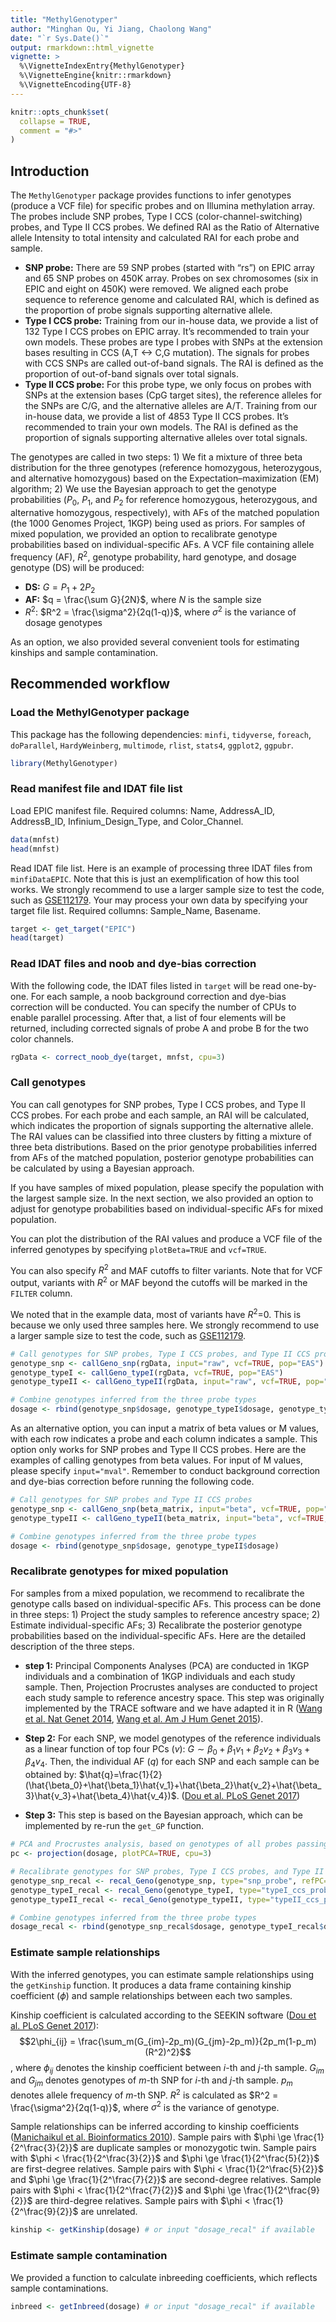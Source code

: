 ```yaml
---
title: "MethylGenotyper"
author: "Minghan Qu, Yi Jiang, Chaolong Wang"
date: "`r Sys.Date()`"
output: rmarkdown::html_vignette
vignette: >
  %\VignetteIndexEntry{MethylGenotyper}
  %\VignetteEngine{knitr::rmarkdown}
  %\VignetteEncoding{UTF-8}
---
```


```r
knitr::opts_chunk$set(
  collapse = TRUE,
  comment = "#>"
)
```

## Introduction

The `MethylGenotyper` package provides functions to infer genotypes (produce a VCF file) for specific probes and on Illumina methylation array. The probes include SNP probes, Type I CCS (color-channel-switching) probes, and Type II CCS probes. We defined RAI as the Ratio of Alternative allele Intensity to total intensity and calculated RAI for each probe and sample.

-   **SNP probe:** There are 59 SNP probes (started with "rs") on EPIC array and 65 SNP probes on 450K array. Probes on sex chromosomes (six in EPIC and eight on 450K) were removed. We aligned each probe sequence to reference genome and calculated RAI, which is defined as the proportion of probe signals supporting alternative allele.
-   **Type I CCS probe:** Training from our in-house data, we provide a list of 132 Type I CCS probes on EPIC array. It's recommended to train your own models. These probes are type I probes with SNPs at the extension bases resulting in CCS (A,T \<-\> C,G mutation). The signals for probes with CCS SNPs are called out-of-band signals. The RAI is defined as the proportion of out-of-band signals over total signals.
-   **Type II CCS probe:** For this probe type, we only focus on probes with SNPs at the extension bases (CpG target sites), the reference alleles for the SNPs are C/G, and the alternative alleles are A/T. Training from our in-house data, we provide a list of 4853 Type II CCS probes. It's recommended to train your own models. The RAI is defined as the proportion of signals supporting alternative alleles over total signals.

The genotypes are called in two steps: 1) We fit a mixture of three beta distribution for the three genotypes (reference homozygous, heterozygous, and alternative homozygous) based on the Expectation--maximization (EM) algorithm; 2) We use the Bayesian approach to get the genotype probabilities ($P_0$, $P_1$, and $P_2$ for reference homozygous, heterozygous, and alternative homozygous, respectively), with AFs of the matched population (the 1000 Genomes Project, 1KGP) being used as priors. For samples of mixed population, we provided an option to recalibrate genotype probabilities based on individual-specific AFs. A VCF file containing allele frequency (AF), $R^2$, genotype probability, hard genotype, and dosage genotype (DS) will be produced:

-   **DS:** $G = P_1 + 2P_2$
-   **AF:** $q = \frac{\sum G}{2N}$, where $N$ is the sample size
-   $R^2$: $R^2 = \frac{\sigma^2}{2q(1-q)}$, where $\sigma^2$ is the variance of dosage genotypes

As an option, we also provided several convenient tools for estimating kinships and sample contamination.

## Recommended workflow

### Load the MethylGenotyper package

This package has the following dependencies: `minfi`, `tidyverse`, `foreach`, `doParallel`, `HardyWeinberg`, `multimode`, `rlist`, `stats4`, `ggplot2`, `ggpubr`.

```r
library(MethylGenotyper)
```

### Read manifest file and IDAT file list

Load EPIC manifest file. Required columns: Name, AddressA_ID, AddressB_ID, Infinium_Design_Type, and Color_Channel.

```r
data(mnfst)
head(mnfst)
```

Read IDAT file list. Here is an example of processing three IDAT files from `minfiDataEPIC`. Note that this is just an exemplification of how this tool works. We strongly recommend to use a larger sample size to test the code, such as [GSE112179](https://www.ncbi.nlm.nih.gov/geo/query/acc.cgi?acc=GSE112179). Your may process your own data by specifying your target file list. Required collumns: Sample_Name, Basename.

```r
target <- get_target("EPIC")
head(target)
```

### Read IDAT files and noob and dye-bias correction

With the following code, the IDAT files listed in `target` will be read one-by-one. For each sample, a noob background correction and dye-bias correction will be conducted. You can specify the number of CPUs to enable parallel processing. After that, a list of four elements will be returned, including corrected signals of probe A and probe B for the two color channels.

```r
rgData <- correct_noob_dye(target, mnfst, cpu=3)
```

### Call genotypes

You can call genotypes for SNP probes, Type I CCS probes, and Type II CCS probes. For each probe and each sample, an RAI will be calculated, which indicates the proportion of signals supporting the alternative allele. The RAI values can be classified into three clusters by fitting a mixture of three beta distributions. Based on the prior genotype probabilities inferred from AFs of the matched population, posterior genotype probabilities can be calculated by using a Bayesian approach.

If you have samples of mixed population, please specify the population with the largest sample size. In the next section, we also provided an option to adjust for genotype probabilities based on individual-specific AFs for mixed population.

You can plot the distribution of the RAI values and produce a VCF file of the inferred genotypes by specifying `plotBeta=TRUE` and `vcf=TRUE`.

You can also specify $R^2$ and MAF cutoffs to filter variants. Note that for VCF output, variants with $R^2$ or MAF beyond the cutoffs will be marked in the `FILTER` column.

We noted that in the example data, most of variants have $R^2$=0. This is because we only used three samples here. We strongly recommend to use a larger sample size to test the code, such as [GSE112179](https://www.ncbi.nlm.nih.gov/geo/query/acc.cgi?acc=GSE112179).

```r
# Call genotypes for SNP probes, Type I CCS probes, and Type II CCS probes
genotype_snp <- callGeno_snp(rgData, input="raw", vcf=TRUE, pop="EAS")
genotype_typeI <- callGeno_typeI(rgData, vcf=TRUE, pop="EAS")
genotype_typeII <- callGeno_typeII(rgData, input="raw", vcf=TRUE, pop="EAS")

# Combine genotypes inferred from the three probe types
dosage <- rbind(genotype_snp$dosage, genotype_typeI$dosage, genotype_typeII$dosage)
```

As an alternative option, you can input a matrix of beta values or M values, with each row indicates a probe and each column indicates a sample. This option only works for SNP probes and Type II CCS probes. Here are the examples of calling genotypes from beta values. For input of M values, please specify `input="mval"`. Remember to conduct background correction and dye-bias correction before running the following code.

```r
# Call genotypes for SNP probes and Type II CCS probes
genotype_snp <- callGeno_snp(beta_matrix, input="beta", vcf=TRUE, pop="EAS")
genotype_typeII <- callGeno_typeII(beta_matrix, input="beta", vcf=TRUE, pop="EAS")

# Combine genotypes inferred from the three probe types
dosage <- rbind(genotype_snp$dosage, genotype_typeII$dosage)
```

### Recalibrate genotypes for mixed population

For samples from a mixed population, we recommend to recalibrate the genotype calls based on individual-specific AFs. This process can be done in three steps: 1) Project the study samples to reference ancestry space; 2) Estimate individual-specific AFs; 3) Recalibrate the posterior genotype probabilities based on the individual-specific AFs. Here are the detailed description of the three steps.

-   **step 1:** Principal Components Analyses (PCA) are conducted in 1KGP individuals and a combination of 1KGP individuals and each study sample. Then, Projection Procrustes analyses are conducted to project each study sample to reference ancestry space. This step was originally implemented by the TRACE software and we have adapted it in R ([Wang et al. Nat Genet 2014](https://www.nature.com/articles/ng.2924), [Wang et al. Am J Hum Genet 2015](http://dx.doi.org/10.1016/j.ajhg.2015.04.018)).

-   **Step 2:** For each SNP, we model genotypes of the reference individuals as a linear function of top four PCs ($v$): $G\sim\beta_0+\beta_1v_1+\beta_2v_2+\beta_3v_3+\beta_4v_4$. Then, the individual AF ($q$) for each SNP and each sample can be obtained by: $\hat{q}=\frac{1}{2}(\hat{\beta_0}+\hat{\beta_1}\hat{v_1}+\hat{\beta_2}\hat{v_2}+\hat{\beta_3}\hat{v_3}+\hat{\beta_4}\hat{v_4})$. ([Dou et al. PLoS Genet 2017](https://journals.plos.org/plosgenetics/article?id=10.1371/journal.pgen.1007021))

-   **Step 3:** This step is based on the Bayesian approach, which can be implemented by re-run the `get_GP` function.

```r
# PCA and Procrustes analysis, based on genotypes of all probes passing QC
pc <- projection(dosage, plotPCA=TRUE, cpu=3)

# Recalibrate genotypes for SNP probes, Type I CCS probes, and Type II CCS probes
genotype_snp_recal <- recal_Geno(genotype_snp, type="snp_probe", refPC=pc$refPC, studyPC=pc$studyPC)
genotype_typeI_recal <- recal_Geno(genotype_typeI, type="typeI_ccs_probe", refPC=pc$refPC, studyPC=pc$studyPC)
genotype_typeII_recal <- recal_Geno(genotype_typeII, type="typeII_ccs_probe", refPC=pc$refPC, studyPC=pc$studyPC)

# Combine genotypes inferred from the three probe types
dosage_recal <- rbind(genotype_snp_recal$dosage, genotype_typeI_recal$dosage, genotype_typeII_recal$dosage)
```

### Estimate sample relationships

With the inferred genotypes, you can estimate sample relationships using the `getKinship` function. It produces a data frame containing kinship coefficient ($\phi$) and sample relationships between each two samples.

Kinship coefficient is calculated according to the SEEKIN software ([Dou et al. PLoS Genet 2017](https://journals.plos.org/plosgenetics/article?id=10.1371/journal.pgen.1007021)): $$2\phi_{ij} = \frac{\sum_m(G_{im}-2p_m)(G_{jm}-2p_m)}{2p_m(1-p_m)(R^2)^2}$$, where $\phi_{ij}$ denotes the kinship coefficient between $i$-th and $j$-th sample. $G_{im}$ and $G_{jm}$ denotes genotypes of $m$-th SNP for $i$-th and $j$-th sample. $p_m$ denotes allele frequency of $m$-th SNP. $R^2$ is calculated as $R^2 = \frac{\sigma^2}{2q(1-q)}$, where $\sigma^2$ is the variance of genotype.

Sample relationships can be inferred according to kinship coefficients ([Manichaikul et al. Bioinformatics 2010](https://academic.oup.com/bioinformatics/article/26/22/2867/228512)). Sample pairs with $\phi \ge \frac{1}{2^\frac{3}{2}}$ are duplicate samples or monozygotic twin. Sample pairs with $\phi < \frac{1}{2^\frac{3}{2}}$ and $\phi \ge \frac{1}{2^\frac{5}{2}}$ are first-degree relatives. Sample pairs with $\phi < \frac{1}{2^\frac{5}{2}}$ and $\phi \ge \frac{1}{2^\frac{7}{2}}$ are second-degree relatives. Sample pairs with $\phi < \frac{1}{2^\frac{7}{2}}$ and $\phi \ge \frac{1}{2^\frac{9}{2}}$ are third-degree relatives. Sample pairs with $\phi < \frac{1}{2^\frac{9}{2}}$ are unrelated.

```r
kinship <- getKinship(dosage) # or input "dosage_recal" if available
```

### Estimate sample contamination

We provided a function to calculate inbreeding coefficients, which reflects sample contaminations.

```r
inbreed <- getInbreed(dosage) # or input "dosage_recal" if available
```
